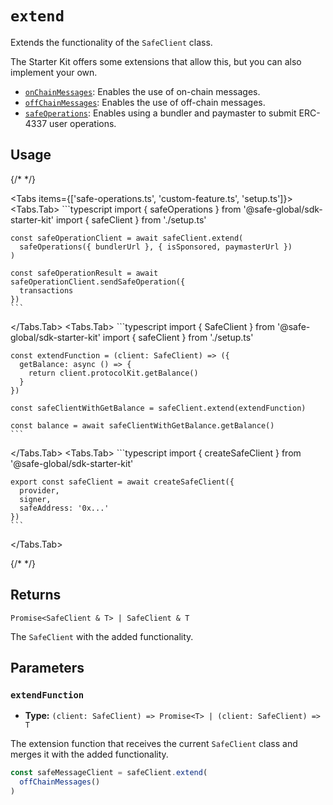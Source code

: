 
# `extend`

Extends the functionality of the `SafeClient` class. 

The Starter Kit offers some extensions that allow this, but you can also implement your own.

- [`onChainMessages`](../onchain-messages/sendonchainmessage.mdx): Enables the use of on-chain messages.
- [`offChainMessages`](../offchain-messages/sendoffchainmessage.mdx): Enables the use of off-chain messages.
- [`safeOperations`](../safe-operations/sendsafeoperation.mdx): Enables using a bundler and paymaster to submit ERC-4337 user operations.

## Usage

{/* <!-- vale off --> */}

<Tabs items={['safe-operations.ts', 'custom-feature.ts', 'setup.ts']}>
  <Tabs.Tab>
    ```typescript
    import { safeOperations } from '@safe-global/sdk-starter-kit'
    import { safeClient } from './setup.ts'

    const safeOperationClient = await safeClient.extend(
      safeOperations({ bundlerUrl }, { isSponsored, paymasterUrl })
    )

    const safeOperationResult = await safeOperationClient.sendSafeOperation({
      transactions
    })
    ```
  </Tabs.Tab>
  <Tabs.Tab>
    ```typescript
    import { SafeClient } from '@safe-global/sdk-starter-kit'
    import { safeClient } from './setup.ts'

    const extendFunction = (client: SafeClient) => ({
      getBalance: async () => {
        return client.protocolKit.getBalance()
      }
    })

    const safeClientWithGetBalance = safeClient.extend(extendFunction)

    const balance = await safeClientWithGetBalance.getBalance()
    ```
  </Tabs.Tab>
  <Tabs.Tab>
    ```typescript
    import { createSafeClient } from '@safe-global/sdk-starter-kit'

    export const safeClient = await createSafeClient({
      provider,
      signer,
      safeAddress: '0x...'
    })
    ```
  </Tabs.Tab>
</Tabs>

{/* <!-- vale on --> */}

## Returns

`Promise<SafeClient & T> | SafeClient & T`

The `SafeClient` with the added functionality.

## Parameters

### `extendFunction` 

- **Type:** `(client: SafeClient) => Promise<T> | (client: SafeClient) => T`

The extension function that receives the current `SafeClient` class and merges it with the added functionality.

```typescript focus=2
const safeMessageClient = safeClient.extend(
  offChainMessages()
)
```
